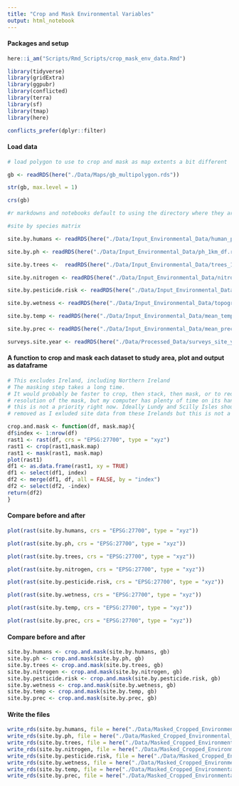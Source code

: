 ```yaml
---
title: "Crop and Mask Environmental Variables"
output: html_notebook
---
```


#### Packages and setup
```r
here::i_am("Scripts/Rmd_Scripts/crop_mask_env_data.Rmd")

library(tidyverse)
library(gridExtra)
library(ggpubr)
library(conflicted)
library(terra)
library(sf)
library(tmap)
library(here)

conflicts_prefer(dplyr::filter)
```

#### Load data
```r
# load polygon to use to crop and mask as map extents a bit different

gb <- readRDS(here("./Data/Maps/gb_multipolygon.rds"))

str(gb, max.level = 1)

crs(gb)

#r markdowns and notebooks default to using the directory where they are stored as the working directory

#site by species matrix

site.by.humans <- readRDS(here("./Data/Input_Environmental_Data/human_popn.rds"))

site.by.ph <- readRDS(here("./Data/Input_Environmental_Data/ph_1km_df.rds"))

site.by.trees <-  readRDS(here("./Data/Input_Environmental_Data/trees_1km_df.rds"))

site.by.nitrogen <- readRDS(here("./Data/Input_Environmental_Data/nitro.rds"))

site.by.pesticide.risk <- readRDS(here("./Data/Input_Environmental_Data/pesticide_df.rds"))

site.by.wetness <- readRDS(here("./Data/Input_Environmental_Data/topographic_wetness_df.rds"))

site.by.temp <- readRDS(here("./Data/Input_Environmental_Data/mean_temp_df.rds"))

site.by.prec <- readRDS(here("./Data/Input_Environmental_Data/mean_prec_df.rds"))

surveys.site.year <- readRDS(here("./Data/Processed_Data/surveys_site_year.rds"))
```
#### A function to crop and mask each dataset to study area, plot and output as dataframe
```r
# This excludes Ireland, including Northern Ireland
# The masking step takes a long time. 
# It would probably be faster to crop, then stack, then mask, or to reduce the 
# resolution of the mask, but my computer has plenty of time on its hands so 
# this is not a priority right now. Ideally Lundy and Scilly Isles should be 
# removed as I exluded site data from these Irelands but this is not a priority now

crop.and.mask <- function(df, mask.map){
df$index <- 1:nrow(df)
rast1 <- rast(df, crs = "EPSG:27700", type = "xyz") 
rast1 <- crop(rast1,mask.map)
rast1 <- mask(rast1, mask.map)
plot(rast1)
df1 <- as.data.frame(rast1, xy = TRUE)
df1 <- select(df1, index)
df2 <- merge(df1, df, all = FALSE, by = "index")
df2 <- select(df2, -index)
return(df2)
}

```


#### Compare before and after

```r
plot(rast(site.by.humans, crs = "EPSG:27700", type = "xyz"))

plot(rast(site.by.ph, crs = "EPSG:27700", type = "xyz"))

plot(rast(site.by.trees, crs = "EPSG:27700", type = "xyz"))

plot(rast(site.by.nitrogen, crs = "EPSG:27700", type = "xyz"))

plot(rast(site.by.pesticide.risk, crs = "EPSG:27700", type = "xyz"))

plot(rast(site.by.wetness, crs = "EPSG:27700", type = "xyz"))

plot(rast(site.by.temp, crs = "EPSG:27700", type = "xyz"))

plot(rast(site.by.prec, crs = "EPSG:27700", type = "xyz"))

```

#### Compare before and after

```r
site.by.humans <- crop.and.mask(site.by.humans, gb)
site.by.ph <- crop.and.mask(site.by.ph, gb)
site.by.trees <- crop.and.mask(site.by.trees, gb)
site.by.nitrogen <- crop.and.mask(site.by.nitrogen, gb)
site.by.pesticide.risk <- crop.and.mask(site.by.pesticide.risk, gb)
site.by.wetness <- crop.and.mask(site.by.wetness, gb)
site.by.temp <- crop.and.mask(site.by.temp, gb)
site.by.prec <- crop.and.mask(site.by.prec, gb)

```




#### Write the files
```r
write_rds(site.by.humans, file = here("./Data/Masked_Cropped_Environmental_Data/site_by_humans.rds"))
write_rds(site.by.ph, file = here("./Data/Masked_Cropped_Environmental_Data/site_by_ph.rds"))
write_rds(site.by.trees, file = here("./Data/Masked_Cropped_Environmental_Data/site_by_trees.rds"))
write_rds(site.by.nitrogen, file = here("./Data/Masked_Cropped_Environmental_Data/site_by_nitrogen.rds"))
write_rds(site.by.pesticide.risk, file = here("./Data/Masked_Cropped_Environmental_Data/site_by_pesticide_risk.rds"))
write_rds(site.by.wetness, file = here("./Data/Masked_Cropped_Environmental_Data/site_by_wetness.rds"))
write_rds(site.by.temp, file = here("./Data/Masked_Cropped_Environmental_Data/site_by_temp.rds"))
write_rds(site.by.prec, file = here("./Data/Masked_Cropped_Environmental_Data/site_by_prec.rds"))



```

